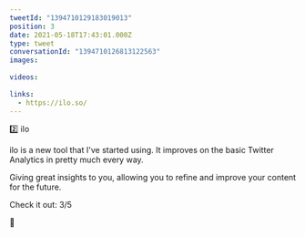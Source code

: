 ```yaml
---
tweetId: "1394710129183019013"
position: 3
date: 2021-05-18T17:43:01.000Z
type: tweet
conversationId: "1394710126813122563"
images:
  
videos:
  
links:
  - https://ilo.so/
---
```

2️⃣ ilo

ilo is a new tool that I've started using. It improves on the basic Twitter Analytics in pretty much every way. 

Giving great insights to you, allowing you to refine and improve your content for the future.

Check it out: 3/5

🔗 
